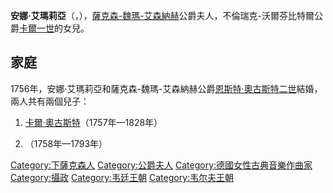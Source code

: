 {{Multiple issues|
{{Expand language|1=en|time=2021-02-04T20:44:17+00:00}}
{{Unreferenced|time=2021-02-04T20:44:17+00:00}}
}}
{{Infobox noble
| name        = 安娜·艾瑪莉亞
| title       = 薩克森-魏瑪-艾森納赫公爵夫人
| image       = Weimar Anna Amalia Bibliothek@Anna Amalie von Sachsen-Weimar (1).JPG
| image_size  = 200px
| birth_date  = {{birth date|1739|10|24|df=y}}
| birth_place = [[沃爾芬比特爾|沃爾芬比特爾]]
| death_date  = {{death date and age|1807|4|10|1739|10|24|df=y}}
| death_place = [[魏瑪|魏瑪]]
| noble family= [[韋爾夫家族|韋爾夫家族]]
| father      = [[卡爾一世_(不倫瑞克-沃爾芬比特爾)|不倫瑞克-沃爾芬比特爾公爵卡爾一世]]
| mother      = [[普魯士的菲律賓·夏洛特|普魯士的菲律賓·夏洛特]]
}}

'''安娜·艾瑪莉亞'''（{{lang-de|Anna Amalia}}，{{bd|1739年|10月24日|1807年|4月10日}}），[[薩克森-魏瑪-艾森納赫|薩克森-魏瑪-艾森納赫]]公爵夫人，不倫瑞克-沃爾芬比特爾公爵[[卡爾一世_(不倫瑞克-沃爾芬比特爾)|卡爾一世]]的女兒。

== 家庭 ==
1756年，安娜·艾瑪莉亞和薩克森-魏瑪-艾森納赫公爵[[恩斯特·奧古斯特二世_(薩克森-魏瑪-艾森納赫)|恩斯特·奧古斯特二世]]結婚，兩人共有兩個兒子：
# [[卡尔·奥古斯特_(萨克森-魏玛-艾森纳赫)|卡爾·奧古斯特]]（1757年—1828年）
# {{le|腓特烈·斐迪南·康斯坦丁|Prince Frederick Ferdinand Constantin of Saxe-Weimar-Eisenach}}（1758年—1793年）

[[Category:下薩克森人|Category:下薩克森人]]
[[Category:公爵夫人|Category:公爵夫人]]
[[Category:德國女性古典音樂作曲家|Category:德國女性古典音樂作曲家]]
[[Category:攝政|Category:攝政]]
[[Category:韦廷王朝|Category:韦廷王朝]]
[[Category:韦尔夫王朝|Category:韦尔夫王朝]]